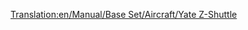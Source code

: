 [[Translation:en/Manual/Base Set/Aircraft/Yate Z-Shuttle]]

{{es/Manual/Aeronaves|Nombre=Yate Z-Shuttle
|Imagen=[[File:en/Manual/Base Set/Aircraft/YateZ-Shuttle.png|Yate Z-Shuttle]]
|Precio=65.624 € (32.812 £)
|Velocidad=947 km/h (592 mph)
|Coste-anual=8.380 € (4,190 £)
|Diseño=2018
|Duración=22
|Capacidad=85 pasajeros y 19 sacos de correo
|
|Descripción=Avión futurista. Al parecer, construido por Yate/British Aerospace.
|Vida-real=Ficticio
}}